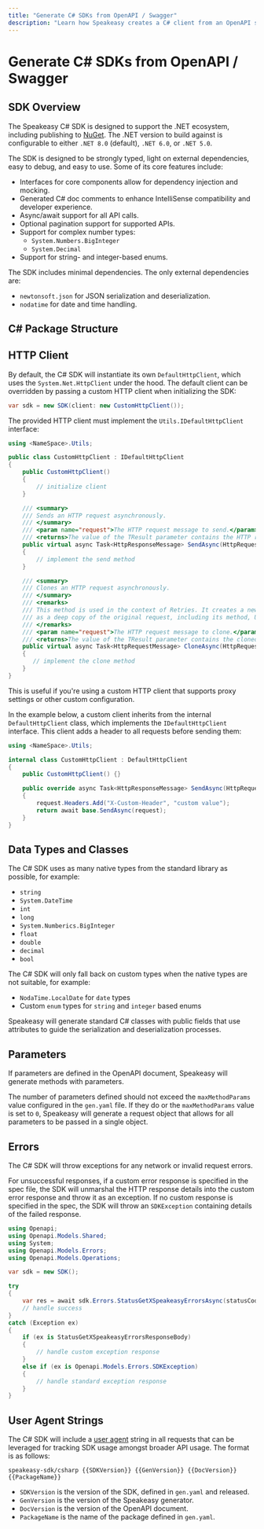 ```yaml
---
title: "Generate C# SDKs from OpenAPI / Swagger"
description: "Learn how Speakeasy creates a C# client from an OpenAPI spec."
---
```



# Generate C# SDKs from OpenAPI / Swagger

## SDK Overview

The Speakeasy C# SDK is designed to support the .NET ecosystem, including publishing to [NuGet](https://www.nuget.org/).
The .NET version to build against is configurable to either `.NET 8.0` (default), `.NET 6.0`, or `.NET 5.0`.

The SDK is designed to be strongly typed, light on external dependencies, easy to debug, and easy to use. Some of its core features include:

- Interfaces for core components allow for dependency injection and mocking.
- Generated C# doc comments to enhance IntelliSense compatibility and developer experience.
- Async/await support for all API calls.
- Optional pagination support for supported APIs.
- Support for complex number types:
  - `System.Numbers.BigInteger`
  - `System.Decimal`
- Support for string- and integer-based enums.

The SDK includes minimal dependencies. The only external dependencies are:

- `newtonsoft.json` for JSON serialization and deserialization.
- `nodatime` for date and time handling.

## C# Package Structure

<FileTree>
  <FileTree.Folder name="{sourceDirectory}">
    <FileTree.Folder name="{packageName}">
      <FileTree.File name="{packageName}.csproj" />
      <FileTree.File name="{sdkClassName}.cs" />
      <FileTree.File name="..." />
      <FileTree.Folder name="Models">
        <FileTree.Folder name="Errors">
          <FileTree.File name="..." />
        </FileTree.Folder>
        <FileTree.Folder name="Requests">
          <FileTree.File name="..." />
        </FileTree.Folder>
        <FileTree.Folder name="Components">
          <FileTree.File name="..." />
        </FileTree.Folder>
      </FileTree.Folder>
      <FileTree.Folder name="Utils">
        <FileTree.File name="..." />
      </FileTree.Folder>
    </FileTree.Folder>
  </FileTree.Folder>
  <FileTree.Folder name="docs">
    <FileTree.File name="..." />
  </FileTree.Folder>
  <FileTree.File name="{packageName}.sln" />
  <FileTree.File name="..." />
</FileTree>

## HTTP Client

By default, the C# SDK will instantiate its own `DefaultHttpClient`, which uses the `System.Net.HttpClient` under the hood. The default client can be overridden by passing a custom HTTP client when initializing the SDK:
```csharp
var sdk = new SDK(client: new CustomHttpClient());
```

The provided HTTP client must implement the `Utils.IDefaultHttpClient` interface:
```csharp
using <NameSpace>.Utils;

public class CustomHttpClient : IDefaultHttpClient
{
    public CustomHttpClient()
    {
        // initialize client
    }

    /// <summary>
    /// Sends an HTTP request asynchronously.
    /// </summary>
    /// <param name="request">The HTTP request message to send.</param>
    /// <returns>The value of the TResult parameter contains the HTTP response message.</returns>
    public virtual async Task<HttpResponseMessage> SendAsync(HttpRequestMessage request)
    {
        // implement the send method
    }

    /// <summary>
    /// Clones an HTTP request asynchronously.
    /// </summary>
    /// <remarks>
    /// This method is used in the context of Retries. It creates a new HttpRequestMessage instance
    /// as a deep copy of the original request, including its method, URI, content, headers, and options.
    /// </remarks>
    /// <param name="request">The HTTP request message to clone.</param>
    /// <returns>The value of the TResult parameter contains the cloned HTTP request message.</returns>
    public virtual async Task<HttpRequestMessage> CloneAsync(HttpRequestMessage request)
    {
       // implement the clone method
    }
}
```

This is useful if you're using a custom HTTP client that supports proxy settings or other custom configuration.

In the example below, a custom client inherits from the internal `DefaultHttpClient` class, which implements the `IDefaultHttpClient` interface. This client adds a header to all requests before sending them:
```csharp
using <NameSpace>.Utils;

internal class CustomHttpClient : DefaultHttpClient
{
    public CustomHttpClient() {}

    public override async Task<HttpResponseMessage> SendAsync(HttpRequestMessage request)
    {
        request.Headers.Add("X-Custom-Header", "custom value");
        return await base.SendAsync(request);
    }
}
```

## Data Types and Classes

The C# SDK uses as many native types from the standard library as possible, for example:

- `string`
- `System.DateTime`
- `int`
- `long`
- `System.Numberics.BigInteger`
- `float`
- `double`
- `decimal`
- `bool`

The C# SDK will only fall back on custom types when the native types are not suitable, for example:

- `NodaTime.LocalDate` for `date` types
- Custom `enum` types for `string` and `integer` based enums

Speakeasy will generate standard C# classes with public fields that use attributes to guide the serialization and deserialization processes.

## Parameters

If parameters are defined in the OpenAPI document, Speakeasy will generate methods with parameters.

The number of parameters defined should not exceed the `maxMethodParams` value configured in the `gen.yaml` file. If they do or the `maxMethodParams` value is set to `0`, Speakeasy will generate a request object that allows for all parameters to be passed in a single object.

## Errors

The C# SDK will throw exceptions for any network or invalid request errors.

For unsuccessful responses, if a custom error response is specified in the spec file, the SDK will unmarshal the HTTP response details into the custom error response and throw it as an exception. If no custom response is specified in the spec, the SDK will throw an `SDKException` containing details of the failed response.

```csharp
using Openapi;
using Openapi.Models.Shared;
using System;
using Openapi.Models.Errors;
using Openapi.Models.Operations;

var sdk = new SDK();

try
{
    var res = await sdk.Errors.StatusGetXSpeakeasyErrorsAsync(statusCode: 385913);
    // handle success
}
catch (Exception ex)
{
    if (ex is StatusGetXSpeakeasyErrorsResponseBody)
    {
        // handle custom exception response
    }
    else if (ex is Openapi.Models.Errors.SDKException)
    {
        // handle standard exception response
    }
}

```

## User Agent Strings

The C# SDK will include a [user agent](https://developer.mozilla.org/en-US/docs/Web/HTTP/Headers/User-Agent) string in all requests that can be leveraged for tracking SDK usage amongst broader API usage. The format is as follows: 

```stmpl
speakeasy-sdk/csharp {{SDKVersion}} {{GenVersion}} {{DocVersion}} {{PackageName}}
```

- `SDKVersion` is the version of the SDK, defined in `gen.yaml` and released.
- `GenVersion` is the version of the Speakeasy generator.
- `DocVersion` is the version of the OpenAPI document.
- `PackageName` is the name of the package defined in `gen.yaml`.

